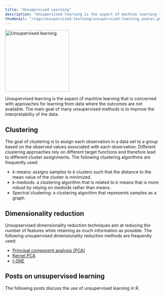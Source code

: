 ```yaml
---
title: "Unsupervised Learning"
description: "Unsupervised learning is the aspect of machine learning that is concerned with approaches for learning from data where the outcomes are not available."
thumbnail: "/tags/unsupervised-learning/unsupervised-learning_avatar.png"
---
```

<img src="unsupervised-learning_avatar.png" alt = "Unsupervised learning" width = "208" height = "201">

Unsupervised learning is the aspect of machine learning that is concerned with approaches for learning from data where the outcomes are not available. The main goal of many unsupervised methods is to improve the interpretability of the data. 

## Clustering

The goal of clustering is to assign each observation in a data set to a group based on the observed values associated with each observation. Different clustering approaches rely on different target functions and therefore lead to different cluster assignments. The following clustering algorithms are frequently used:

* $k$-means: assigns samples to $k$ clusters such that the distance to the mean value of the cluster is minimized.
* $k$-medoids: a clustering algorithm that is related to $k$-means that is more robust by relying on medoids rather than means.
* Spectral clustering: a clustering algorithm that represents samples as a graph.

## Dimensionality reduction

Unsupservised dimensionality reduction techniques aim at reducing the number of features while retaining as much information as possible. The following unsupervised dimensionality reduction methods are frequently used:

* [Principal component analysis (PCA)](/post/machine-learning/dimensionality-reduction/)
* [Kernel PCA](/post/machine-learning/dimensionality-reduction/)
* [t-SNE](/post/machine-learning/dimensionality-reduction/)

## Posts on unsupervised learning

The following posts discuss the use of unsupervised learning in R.
